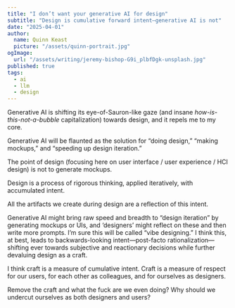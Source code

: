 ```yaml
---
title: "I don’t want your generative AI for design"
subtitle: "Design is cumulative forward intent—generative AI is not"
date: "2025-04-01"
author:
  name: Quinn Keast
  picture: "/assets/quinn-portrait.jpg"
ogImage:
  url: "/assets/writing/jeremy-bishop-G9i_plbfDgk-unsplash.jpg"
published: true
tags:
  - ai
  - llm
  - design
---
```


Generative AI is shifting its eye-of-Sauron-like gaze (and insane _how-is-this-not-a-bubble_ capitalization) towards design, and it repels me to my core.

Generative AI will be flaunted as the solution for “doing design,” “making mockups,” and “speeding up design iteration.”

The point of design (focusing here on user interface / user experience / HCI design) is not to generate mockups.

Design is a process of rigorous thinking, applied iteratively, with accumulated intent.

All the artifacts we create during design are a reflection of this intent.

Generative AI might bring raw speed and breadth to “design iteration” by generating mockups or UIs, and ‘designers’ might reflect on these and then write more prompts. I’m sure this will be called “vibe designing.” I think this, at best, leads to backwards-looking intent—post-facto rationalization—shifting ever towards subjective and reactionary decisions while further devaluing design as a craft.

I think craft is a measure of cumulative intent. Craft is a measure of respect for our users, for each other as colleagues, and for ourselves as designers.

Remove the craft and what the fuck are we even doing? Why should we undercut ourselves as both designers and users?
